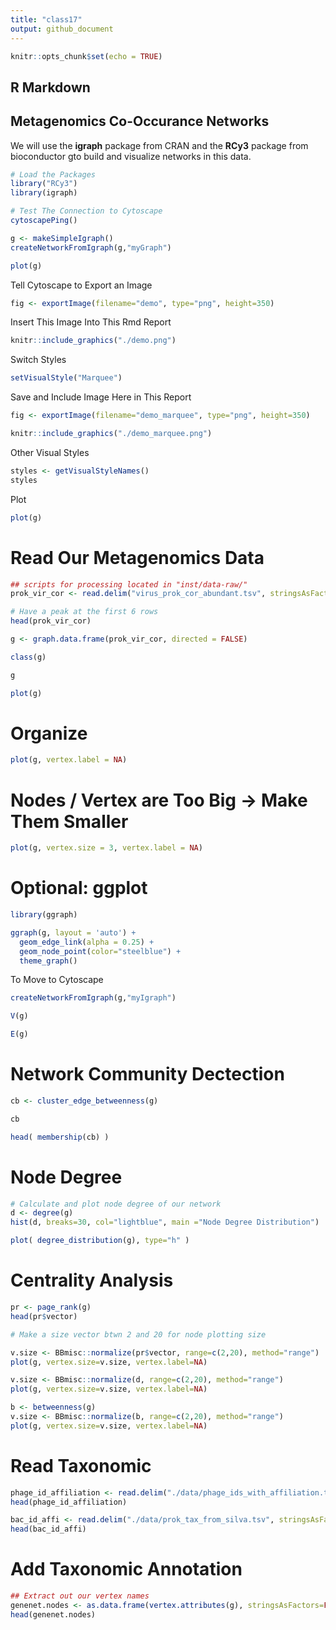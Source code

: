```yaml
---
title: "class17"
output: github_document
---
```


```r
knitr::opts_chunk$set(echo = TRUE)
```

## R Markdown

## Metagenomics Co-Occurance Networks

We will use the **igraph** package from CRAN and the **RCy3** package from bioconductor gto build and visualize networks in this data.
```r
# Load the Packages
library("RCy3")
library(igraph)
```

```r
# Test The Connection to Cytoscape
cytoscapePing()
```

```r
g <- makeSimpleIgraph()
createNetworkFromIgraph(g,"myGraph")
```

```r
plot(g)
```

Tell Cytoscape to Export an Image
```r
fig <- exportImage(filename="demo", type="png", height=350)
```

Insert This Image Into This Rmd Report
```r
knitr::include_graphics("./demo.png")
```

Switch Styles
```r
setVisualStyle("Marquee")
```

Save and Include Image Here in This Report
```r
fig <- exportImage(filename="demo_marquee", type="png", height=350)

knitr::include_graphics("./demo_marquee.png")
```

Other Visual Styles
```r
styles <- getVisualStyleNames()
styles
```

Plot
```r
plot(g)
```

# Read Our Metagenomics Data
```r
## scripts for processing located in "inst/data-raw/"
prok_vir_cor <- read.delim("virus_prok_cor_abundant.tsv", stringsAsFactors = FALSE)

# Have a peak at the first 6 rows
head(prok_vir_cor)
```

```r
g <- graph.data.frame(prok_vir_cor, directed = FALSE)
```

```r
class(g)
```

```r
g
```

```r
plot(g)
```

# Organize 
```r
plot(g, vertex.label = NA)
```

# Nodes / Vertex are Too Big -> Make Them Smaller
```r
plot(g, vertex.size = 3, vertex.label = NA)
```

# Optional: ggplot
```r
library(ggraph)
```

```r
ggraph(g, layout = 'auto') +
  geom_edge_link(alpha = 0.25) +
  geom_node_point(color="steelblue") +
  theme_graph()
```

To Move to Cytoscape
```r
createNetworkFromIgraph(g,"myIgraph")
```

```r
V(g)
```

```r
E(g)
```

# Network Community Dectection
```r
cb <- cluster_edge_betweenness(g)
```

```r
cb
```

```r
head( membership(cb) )
```

# Node Degree
```r
# Calculate and plot node degree of our network
d <- degree(g)
hist(d, breaks=30, col="lightblue", main ="Node Degree Distribution")
```

```r
plot( degree_distribution(g), type="h" )
```

# Centrality Analysis
```r
pr <- page_rank(g)
head(pr$vector)
```

```r
# Make a size vector btwn 2 and 20 for node plotting size

v.size <- BBmisc::normalize(pr$vector, range=c(2,20), method="range")
plot(g, vertex.size=v.size, vertex.label=NA)
```

```r
v.size <- BBmisc::normalize(d, range=c(2,20), method="range")
plot(g, vertex.size=v.size, vertex.label=NA)
```

```r
b <- betweenness(g)
v.size <- BBmisc::normalize(b, range=c(2,20), method="range")
plot(g, vertex.size=v.size, vertex.label=NA)
```

# Read Taxonomic
```r
phage_id_affiliation <- read.delim("./data/phage_ids_with_affiliation.tsv")
head(phage_id_affiliation)
```

```r
bac_id_affi <- read.delim("./data/prok_tax_from_silva.tsv", stringsAsFactors = FALSE)
head(bac_id_affi)
```

# Add Taxonomic Annotation

```r
## Extract out our vertex names
genenet.nodes <- as.data.frame(vertex.attributes(g), stringsAsFactors=FALSE)
head(genenet.nodes)
```

